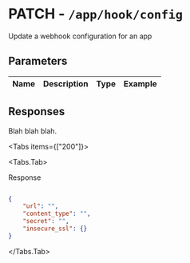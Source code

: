 
# PATCH - `/app/hook/config`

Update a webhook configuration for an app

## Parameters

| Name | Description | Type | Example |
| :---- | :---- | :---- | :---- |

## Responses

Blah blah blah.

<Tabs items={["200"]}>

<Tabs.Tab>

Response

```json

{
    "url": "",
    "content_type": "",
    "secret": "",
    "insecure_ssl": {}
}

```

</Tabs.Tab>

</Tabs>